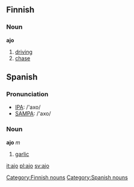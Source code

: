 ==Finnish==
{{Finnish index|aj}}

===Noun===
'''ajo'''

#[[driving]]
#[[chase]]

==Spanish==

===Pronunciation===
*[[w:IPA|IPA]]: /'axo/
*[[w:SAMPA|SAMPA]]: /'axo/

===Noun===
'''ajo''' ''m''

#[[garlic]]

[[Category:Finnish nouns]]
[[Category:Spanish nouns]]

[[it:ajo]]
[[pl:ajo]]
[[sv:ajo]]